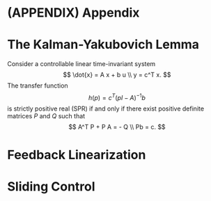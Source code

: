 # (APPENDIX) Appendix {-} 

# The Kalman-Yakubovich Lemma 

::: {.lemma #KalmanYakubovich name="Kalman-Yakubovich"}
Consider a controllable linear time-invariant system 
$$
\dot{x} = A x + b u \\
y = c^T x.
$$
The transfer function 
$$
h(p) = c^T (p I - A)^{-1} b 
$$
is strictly positive real (SPR) if and only if there exist positive definite matrices $P$ and $Q$ such that 
$$
A^T P + P A = - Q \\
Pb = c.
$$
:::



# Feedback Linearization {#feedbacklinearization}


# Sliding Control {#slidingcontrol}

